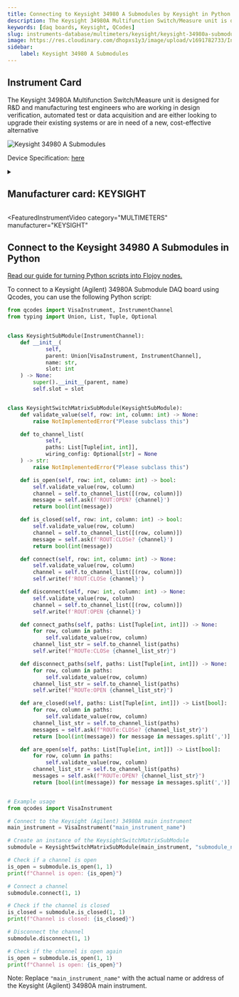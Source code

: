 ```yaml
---
title: Connecting to Keysight 34980 A Submodules by Keysight in Python
description: The Keysight 34980A Multifunction Switch/Measure unit is designed for R&D and manufacturing test engineers who are working in design verification, automated test or data acquisition and are either looking to upgrade their existing systems or are in need of a new, cost-effective alternative
keywords: [daq boards, Keysight, QCodes] 
slug: instruments-database/multimeters/keysight/keysight-34980a-submodules 
image: https://res.cloudinary.com/dhopxs1y3/image/upload/v1691782733/Instruments/DAQ%20boards/Keysight-34980A-Submodules/Keysight-34980A-Submodules.png
sidebar:
    label: Keysight 34980 A Submodules 
---
```



## Instrument Card

The Keysight 34980A Multifunction Switch/Measure unit is designed for R&D and
manufacturing test engineers who are working in design verification, automated
test or data acquisition and are either looking to upgrade their existing systems or
are in need of a new, cost-effective alternative

![Keysight 34980 A Submodules](https://res.cloudinary.com/dhopxs1y3/image/upload/v1691782733/Instruments/DAQ%20boards/Keysight-34980A-Submodules/Keysight-34980A-Submodules.png)

Device Specification: [here](https://www.keysight.com/us/en/assets/7018-01247/data-sheets/5989-1437.pdf)

<details style={{ marginTop: "15px"}}>
<summary><h2 style={{display:'inline'}}>Manufacturer card: KEYSIGHT</h2></summary>

![KEYSIGHT](https://res.cloudinary.com/dhopxs1y3/image/upload/v1692125973/Instruments/Vendor%20Logos/Keysight.png)

Keysight Technologies, or Keysight, is an American company that manufactures electronics test and measurement equipment and software

- Headquarters: USA
- Yearly Revenue (millions, USD): 5420
- Vendor Website: [here](https://www.keysight.com/us/en/home.html)

</details>


<FeaturedInstrumentVideo
  category="MULTIMETERS"
  manufacturer="KEYSIGHT"
></FeaturedInstrumentVideo>

## Connect to the Keysight 34980 A Submodules in Python

[Read our guide for turning Python scripts into Flojoy nodes.](https://docs.flojoy.ai/contribution/blocks/custom-flojoy-block/)


<Tabs>

<TabItem value="Flojoy" label="Flojoy" className="flojoy-instrument-tabs">

<NodeCardCollection category='DAQ_BOARDS' manufacturer='KEYSIGHT'></NodeCardCollection>

</TabItem>
<TabItem value="QCodes" label="QCodes">

To connect to a Keysight (Agilent) 34980A Submodule DAQ board using Qcodes, you can use the following Python script:

```python
from qcodes import VisaInstrument, InstrumentChannel
from typing import Union, List, Tuple, Optional


class KeysightSubModule(InstrumentChannel):
    def __init__(
            self,
            parent: Union[VisaInstrument, InstrumentChannel],
            name: str,
            slot: int
    ) -> None:
        super().__init__(parent, name)
        self.slot = slot


class KeysightSwitchMatrixSubModule(KeysightSubModule):
    def validate_value(self, row: int, column: int) -> None:
        raise NotImplementedError("Please subclass this")

    def to_channel_list(
            self,
            paths: List[Tuple[int, int]],
            wiring_config: Optional[str] = None
    ) -> str:
        raise NotImplementedError("Please subclass this")

    def is_open(self, row: int, column: int) -> bool:
        self.validate_value(row, column)
        channel = self.to_channel_list([(row, column)])
        message = self.ask(f'ROUT:OPEN? {channel}')
        return bool(int(message))

    def is_closed(self, row: int, column: int) -> bool:
        self.validate_value(row, column)
        channel = self.to_channel_list([(row, column)])
        message = self.ask(f'ROUT:CLOSe? {channel}')
        return bool(int(message))

    def connect(self, row: int, column: int) -> None:
        self.validate_value(row, column)
        channel = self.to_channel_list([(row, column)])
        self.write(f'ROUT:CLOSe {channel}')

    def disconnect(self, row: int, column: int) -> None:
        self.validate_value(row, column)
        channel = self.to_channel_list([(row, column)])
        self.write(f'ROUT:OPEN {channel}')

    def connect_paths(self, paths: List[Tuple[int, int]]) -> None:
        for row, column in paths:
            self.validate_value(row, column)
        channel_list_str = self.to_channel_list(paths)
        self.write(f"ROUTe:CLOSe {channel_list_str}")

    def disconnect_paths(self, paths: List[Tuple[int, int]]) -> None:
        for row, column in paths:
            self.validate_value(row, column)
        channel_list_str = self.to_channel_list(paths)
        self.write(f"ROUTe:OPEN {channel_list_str}")

    def are_closed(self, paths: List[Tuple[int, int]]) -> List[bool]:
        for row, column in paths:
            self.validate_value(row, column)
        channel_list_str = self.to_channel_list(paths)
        messages = self.ask(f"ROUTe:CLOSe? {channel_list_str}")
        return [bool(int(message)) for message in messages.split(',')]

    def are_open(self, paths: List[Tuple[int, int]]) -> List[bool]:
        for row, column in paths:
            self.validate_value(row, column)
        channel_list_str = self.to_channel_list(paths)
        messages = self.ask(f"ROUTe:OPEN? {channel_list_str}")
        return [bool(int(message)) for message in messages.split(',')]


# Example usage
from qcodes import VisaInstrument

# Connect to the Keysight (Agilent) 34980A main instrument
main_instrument = VisaInstrument("main_instrument_name")

# Create an instance of the KeysightSwitchMatrixSubModule
submodule = KeysightSwitchMatrixSubModule(main_instrument, "submodule_name", 1)

# Check if a channel is open
is_open = submodule.is_open(1, 1)
print(f"Channel is open: {is_open}")

# Connect a channel
submodule.connect(1, 1)

# Check if the channel is closed
is_closed = submodule.is_closed(1, 1)
print(f"Channel is closed: {is_closed}")

# Disconnect the channel
submodule.disconnect(1, 1)

# Check if the channel is open again
is_open = submodule.is_open(1, 1)
print(f"Channel is open: {is_open}")
```

Note: Replace `"main_instrument_name"` with the actual name or address of the Keysight (Agilent) 34980A main instrument.

</TabItem>
</Tabs>